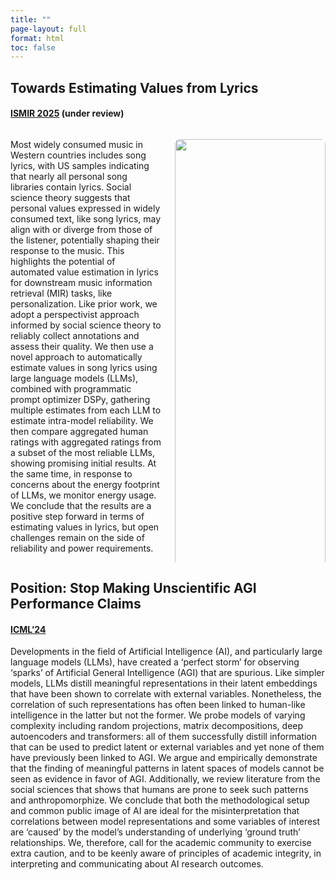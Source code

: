 ```yaml
---
title: ""
page-layout: full
format: html
toc: false
---
```


## Towards Estimating Values from Lyrics

#### [ISMIR 2025](https://ismir.net) (under review) [<i class="bi bi-github"></i>](https://github.com/andrew0302/values_from_lyrics_ISMIR2025)

::::: columns

::: {.column width="50%"}
Most widely consumed music in Western countries includes song lyrics, with US samples indicating that nearly all personal song libraries contain lyrics. Social science theory suggests that personal values expressed in widely consumed text, like song lyrics, may align with or diverge from those of the listener, potentially shaping their response to the music. This highlights the potential of automated value estimation in lyrics for downstream music information retrieval (MIR) tasks, like personalization. Like prior work, we adopt a perspectivist approach informed by social science theory to reliably collect annotations and assess their quality. We then use a novel approach to automatically estimate values in song lyrics using large language models (LLMs), combined with programmatic prompt optimizer DSPy, gathering multiple estimates from each LLM to estimate intra-model reliability. We then compare aggregated human ratings with aggregated ratings from a subset of the most reliable LLMs, showing promising initial results. At the same time, in response to concerns about the energy footprint of LLMs, we monitor energy usage. We conclude that the results are a positive step forward in terms of estimating values in lyrics, but open challenges remain on the side of reliability and power requirements.
:::

::: {.column width="50%"}
![](images/wave_llm_participant_0na_byvalue_cor.png){width="100%" style="border-radius: 0.5rem; margin-bottom: 1rem;"}
:::
:::::

## Position: Stop Making Unscientific AGI Performance Claims

#### [ICML'24](https://dl.acm.org/doi/abs/10.5555/3692070.3692121)

Developments in the field of Artificial Intelligence (AI), and particularly large language models (LLMs), have created a 'perfect storm' for observing 'sparks' of Artificial General Intelligence (AGI) that are spurious. Like simpler models, LLMs distill meaningful representations in their latent embeddings that have been shown to correlate with external variables. Nonetheless, the correlation of such representations has often been linked to human-like intelligence in the latter but not the former. We probe models of varying complexity including random projections, matrix decompositions, deep autoencoders and transformers: all of them successfully distill information that can be used to predict latent or external variables and yet none of them have previously been linked to AGI. We argue and empirically demonstrate that the finding of meaningful patterns in latent spaces of models cannot be seen as evidence in favor of AGI. Additionally, we review literature from the social sciences that shows that humans are prone to seek such patterns and anthropomorphize. We conclude that both the methodological setup and common public image of AI are ideal for the misinterpretation that correlations between model representations and some variables of interest are 'caused' by the model's understanding of underlying 'ground truth' relationships. We, therefore, call for the academic community to exercise extra caution, and to be keenly aware of principles of academic integrity, in interpreting and communicating about AI research outcomes.
